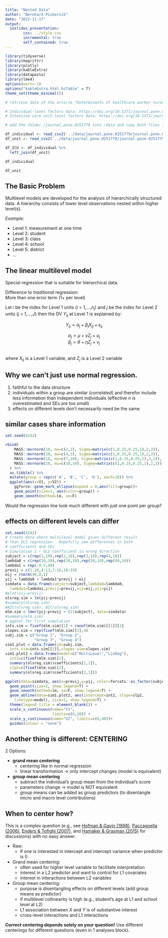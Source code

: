```yaml
---
title: "Nested Data"
author: "Bernhard Piskernik"
date: "2022-11-17"
output: 
  ioslides_presentation:
        css: ../style.css
        incremental: true
        self_contained: true
---
```



```r
library(tidyverse)
library(magrittr)
library(plotly)
library(kableExtra)
library(datapasta)
library(lme4)
options(warn=-1)
options("kableExtra.html.bsTable" = T)
theme_set(theme_minimal())
```

```r
# retrieve data of the article "Determinants of healthcare worker turnover in intensive care units: A micro-macro multilevel analysis" https://doi.org/10.1371/journal.pone.0251779

# Individual-level factors data: https://doi.org/10.1371/journal.pone.0251779.s010
# Intensive care unit-level factors data: https://doi.org/10.1371/journal.pone.0251779.s011

# add the folder /journal.pone.0251779 into /data and copy both files into it

df_individual <- read_csv2('../data/journal.pone.0251779/journal.pone.0251779.s010.csv')
df_unit <- read_csv2('../data/journal.pone.0251779/journal.pone.0251779.s011.csv')

df_ICU <- df_individual %>%
  left_join(df_unit)
```

```r
df_individual
```

```r
df_unit
```

## The Basic Problem {.build}

Multilevel models are developed for the analysis of hierarchically structured data. A hierarchy consists of lower level observations nested within higher level(s).

_Example_: 

* Level 1: measurement at one time
* Level 2: student
* Level 3: class
* Level 4: school
* Level 5: district
* ...

## The linear multilevel model {.build}

Special regression that is suitable for hierarchical data.

Difference to _traditional_ regression:<br>More than one error term (1+ per level)


Let _i_ be the index for Level 1 units ($i$ = 1,...,$n_j$) and _j_ be the index for Level 2 units ($j$ = 1,...,$J$) then the DV $Y_{ij}$ at Level 1 is explained by:

<center>
$Y_{ij}=\alpha_j+\beta_jX_{ij}+\epsilon_{ij}$

$\alpha_j= \mu+\gamma Z_j + u_j$<br>
$\beta_j=\theta+ \eta Z_j + v_j$
</center>
<br>
where $X_{ij}$ is a Level 1 variable, and $Z_j$ is a Level 2 variable

## Why we can't just use normal regression. {.flexbox .vcenter}

1. faithful to the data structure
2. individuals within a group are similar (_correlated_) and therefor include less information than independent individuals (effective _n_ is overestimated and SEs are too small)
3. effects on different levels don't necessarily need be the same

## similar cases share information

```r
set.seed(4242)

rbind(
    MASS::mvrnorm(10, mu=c(1,2), Sigma=matrix(c(1,0.25,0.25,1),2,2)),
    MASS::mvrnorm(10, mu=c(4,3), Sigma=matrix(c(1,0.25,0.25,1),2,2)),
    MASS::mvrnorm(10, mu=c(7,10), Sigma=matrix(c(1,0.25,0.25,1),2,2)),
    MASS::mvrnorm(10, mu=c(10,10), Sigma=matrix(c(1,0.25,0.25,1),2,2))
  ) %>%
  as_tibble() %>%
  mutate(group = rep(c('A', 'B', 'C', 'D'), each=10)) %>%
  ggplot(aes(x=V1, y=V2)) +
    ggforce::geom_mark_ellipse(expand = 0,aes(fill=group))+
    geom_point(size=2, aes(color=group)) +
    geom_smooth(method=lm, se=F)
```

Would the regression line look much different with just one point per group?

## effects on different levels can differ

```r
set.seed(4242)
# Create data where multilevel model gives different result 
# than OLS regression.  Hopefully see differences in both
# coefficients and SEs
# Simulation 1 - OLS coefficient is wrong direction
subject = c(rep(1,10),rep(2,10),rep(3,10),rep(4,10))
lambda0 = c(rep(10,10),rep(20,10),rep(30,10),rep(40,10))
lambda1 = rep(-0.5,40)
previj = c(1:10,4:13,7:16,10:19)
eij = rnorm(40,0,1)
yij = lambda0 + lambda1*previj + eij
simdata = data.frame(subject=subject,lambda0=lambda0,
  lambda1=lambda1,previj=previj,eij=eij,yij=yij)
#plot(yij~previj)
olsreg.sim = lm(yij~previj)
#summary(olsreg.sim)
#AIC(olsreg.sim); BIC(olsreg.sim)
mlm.sim = lmer(yij~previj + (1|subject), data=simdata)
#summary(mlm.sim)
# ggplot for first simulation
ints.sim = fixef(mlm.sim)[1] + ranef(mlm.sim)[[1]][1]
slopes.sim = rep(fixef(mlm.sim)[2],4)
subj.sim = c("Group 1", "Group 2", 
             "Group 3", "Group 4")
sim1.plot = data.frame(id=subj.sim,
  ints.sim=ints.sim[[1]],slopes.sim=slopes.sim)
sim1.plot2 = data.frame(model=c("MultiLevel","LinReg"),
  int2=c(fixef(mlm.sim)[1],
  summary(olsreg.sim)$coefficients[1,1]),
  slp2=c(fixef(mlm.sim)[2],
  summary(olsreg.sim)$coefficients[2,1]))

ggplot(data=simdata, aes(x=previj,y=yij, color=forcats::as_factor(subject))) +  
  geom_point(size=2, show.legend=T) + 
  geom_smooth(method=lm, se=F, show.legend=T) +
  geom_abline(data=sim1.plot2, aes(intercept=int2, slope=slp2, 
    linetype=model), size=1, show.legend=T) +
  theme(legend.title = element_blank()) +
  scale_x_continuous(name="V1",
                     limits=c(0,20)) +
  scale_y_continuous(name="V2", limits=c(0,40))+
  guides(colour = "none")


```

## Another thing is different: CENTERING {.build}

2 Options:

* **grand mean centering** 
  - centering like in normal regression
  - linear transformation -> only intercept changes (model is equivalent)
* **group mean centering**
  - subtract the individual's group mean from the individual's score
  - parameters change -> model is NOT equivalent
  - group means can be added as group predictors (to disentangle micro and macro level
contributions)


## When to center how? {.build .smaller .reduceTopMarginText}

This is a complex question (e.g., see [Hofman & Gavin (1998)](https://doi.org/10.1016/S0149-2063(99)80077-4), [Paccagnella (2006)](http://journals.sagepub.com/doi/10.1177/0193841X05275649), [Enders & Tofighi (2007)](http://dx.doi.org/10.1037/1082-989X.12.2.121), and [Hamaker & Grasman (2015)](https://www.frontiersin.org/articles/10.3389/fpsyg.2014.01492) for discussions) with no easy answer.

* Raw:
  - if one is interested in intercept and intercept variance when predictor is 0
  
* Grand mean centering:
  - often used for higher level variable to facilitate interpretation
  - interest in a L2 predictor and want to control for L1 covariates
  - interest in interactions between L2 variables
  
* Group mean centering:
  - purpose is disentangling effects on different levels (add group means as predictor)
  - if multilevel collinearity is high (e.g., student's age at L1 and school level at L2)
  - L1 association between $X$ and $Y$ is of substantive interest
  - cross-level interactions and L1 interactions
  
**Correct centering depends solely on your question!** Use different centerings for different questions (even in 1 analyses block).

